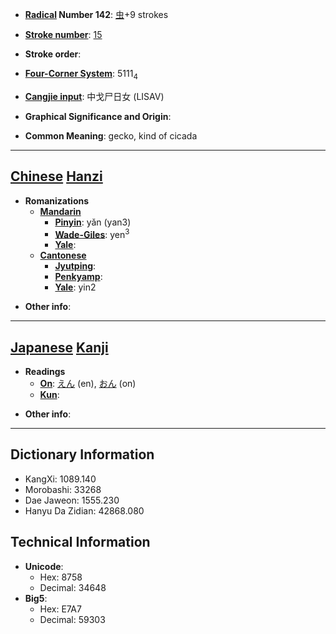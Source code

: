 * '''[[Wiktionary:Chinese radical index| Radical]] Number 142''': [[Wiktionary:Chinese radical index 虫|虫]]+9 strokes

* '''[[Wiktionary:Chinese total strokes index|Stroke number]]''': [[Wiktionary:Chinese total strokes index 15|15]]

* '''Stroke order''': 

* '''[[Wiktionary:Chinese four corner index|Four-Corner System]]''': 5111<sub>4</sub>

* '''[[Wiktionary:Chinese Cangjie index|Cangjie input]]''': 中戈尸日女 (LISAV)

* '''Graphical Significance and Origin''': 

* '''Common Meaning''': gecko, kind of cicada

----

== [[Chinese]] [[Hanzi]] ==

* '''Romanizations'''
** '''[[Mandarin]]'''
*** '''[[Pinyin]]''': yǎn (yan3)
*** '''[[Wade-Giles]]''': yen<sup>3</sup>
*** '''[[Yale]]''': 
** '''[[Cantonese]]'''
*** '''[[Jyutping]]''':
*** '''[[Penkyamp]]''': 
*** '''[[Yale]]''': yin2

* '''Other info''': 

----

== [[Japanese]] [[Kanji]] ==

* '''Readings'''
** '''[[On]]''': [[えん]] (en), [[おん]] (on)
** '''[[Kun]]''': 

* '''Other info''':  

----

== Dictionary Information ==

* KangXi: 1089.140
* Morobashi: 33268
* Dae Jaweon: 1555.230
* Hanyu Da Zidian: 42868.080

== Technical Information ==

* '''Unicode''':
** Hex: 8758
** Decimal: 34648
* '''Big5''':
** Hex: E7A7
** Decimal: 59303